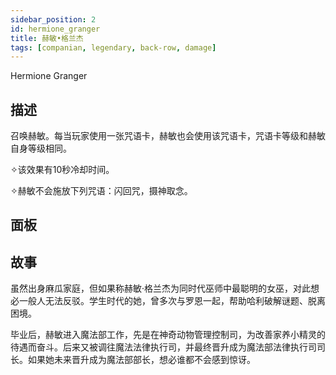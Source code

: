 ```yaml
---
sidebar_position: 2
id: hermione_granger
title: 赫敏•格兰杰
tags: [companian, legendary, back-row, damage]
---
```


Hermione Granger

<!--truncate-->



<CardBasics cardKey={id}/>


## 描述

召唤赫敏。每当玩家使用一张咒语卡，赫敏也会使用该咒语卡，咒语卡等级和赫敏自身等级相同。

✧该效果有10秒冷却时间。

✧赫敏不会施放下列咒语：闪回咒，摄神取念。

## 面板


<LevelComponent/>


<CardDynamicTable cardKey={id}/>


<CardComplexTable cardKey={id}/>





## 故事

虽然出身麻瓜家庭，但如果称赫敏·格兰杰为同时代巫师中最聪明的女巫，对此想必一般人无法反驳。学生时代的她，曾多次与罗恩一起，帮助哈利破解谜题、脱离困境。

毕业后，赫敏进入魔法部工作，先是在神奇动物管理控制司，为改善家养小精灵的待遇而奋斗。后来又被调往魔法法律执行司，并最终晋升成为魔法部法律执行司司长。如果她未来晋升成为魔法部部长，想必谁都不会感到惊讶。



